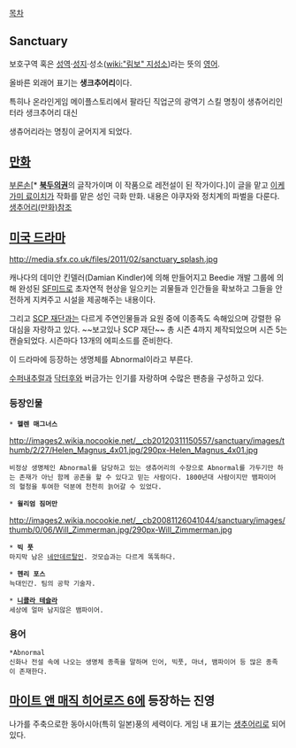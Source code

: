 [[목차]]

== Sanctuary ==
보호구역 혹은 [[성역]]·[[성지]]·성소([[wiki:"림보" 지성소]])라는 뜻의 [[영어]].

올바른 외래어 표기는 '''생크추어리'''이다.

특히나 온라인게임 메이플스토리에서 팔라딘 직업군의 광역기 스킬 명칭이 생츄어리인터라 생크추어리 대신

생츄어리라는 명칭이 굳어지게 되었다. 
== [[만화]] ==
[[부론손]][* '''[[북두의권]]'''의 글작가이며 이 작품으로 레전설이 된 작가이다.]이 글을 맡고 [[이케가미 료이치]]가 작화를 맡은 성인 극화 만화. 내용은 야쿠자와 정치계의 파벌을 다룬다. [[생추어리(만화)]]참조


== [[미국 드라마]] ==
http://media.sfx.co.uk/files/2011/02/sanctuary_splash.jpg

캐나다의 데미안 킨델러(Damian Kindler)에 의해 만들어지고 Beedie 개발 그룹에 의해 완성된 [[SF]]미드로 초자연적 현상을 일으키는 괴물들과 인간들을 확보하고 그들을 안전하게 지켜주고 시설을 제공해주는 내용이다. 

그리고 [[SCP 재단]]과는 다르게 주연인물들과 요원 중에 이종족도 속해있으며 강렬한 유대심을 자랑하고 있다. ~~보고있나 SCP 재단~~ 총 시즌 4까지 제작되었으며 시즌 5는 캔슬되었다. 시즌마다 13개의 에피소드를 준비한다.

이 드라마에 등장하는 생명체를 Abnormal이라고 부른다.

[[수퍼내추럴]]과 [[닥터후]]와 버금가는 인기를 자랑하며 수많은 팬층을 구성하고 있다.


=== 등장인물 ===
 * '''헬렌 매그너스'''
http://images2.wikia.nocookie.net/__cb20120311150557/sanctuary/images/thumb/2/27/Helen_Magnus_4x01.jpg/290px-Helen_Magnus_4x01.jpg

 비정상 생명체인 Abnormal를 담당하고 있는 생츄어리의 수장으로 Abnormal를 가두기만 하는 존재가 아닌 함께 공존을 할 수 있다고 믿는 사람이다. 1800년대 사람이지만 뱀파이어의 혈청을 투여한 덕분에 천천히 늙어갈 수 있었다. 

 * '''윌리엄 짐머만'''
http://images2.wikia.nocookie.net/__cb20081126041044/sanctuary/images/thumb/0/06/Will_Zimmerman.jpg/290px-Will_Zimmerman.jpg

 * '''빅 풋'''
 마지막 남은 [[네안데르탈인]]. 것모습과는 다르게 똑똑하다.

 * '''헨리 포스'''
 늑대인간. 팀의 공학 기술자.

 * '''[[니콜라 테슬라]]'''
 세상에 얼마 남지않은 뱀파이어.

=== 용어 ===
 *Abnormal
 신화나 전설 속에 나오는 생명체 종족을 말하며 인어, 빅풋, 마녀, 뱀파이어 등 많은 종족이 존재한다.

== [[마이트 앤 매직 히어로즈 6]]에 등장하는 진영 ==
나가를 주축으로한 동아시아(특히 일본)풍의 세력이다.
게임 내 표기는 [[생추어리]]로 되어있다.

